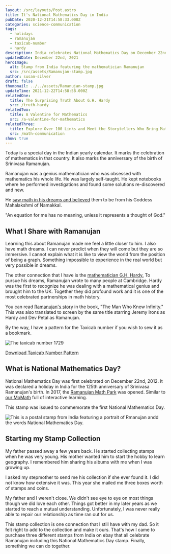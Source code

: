 ```yaml
---
layout: /src/layouts/Post.astro
title: It's National Mathematics Day in India
pubDate: 2020-12-21T14:58:33.000Z
categories: science-communication
tags:
  - holidays
  - ramanujan
  - taxicab-number
  - hardy
description: India celebrates National Mathematics Day on December 22nd every year to commemorate the birth anniversary of the legendary mathematician Srinivasa Ramanujan. Join in the festivities and celebrate the importance of mathematics in our daily lives!
updatedDate: December 22nd, 2021
heroImage:
  alt: Stamp from India featuring the mathematician Ramanujan
  src: /src/assets/Ramanujan-stamp.jpg
author: susan-silver
draft: false
thumbnail: ../../assets/Ramanujan-stamp.jpg
updateTime: 2021-12-22T14:58:58.000Z
relatedOne:
  title: The Surprising Truth About G.H. Hardy
  src: /truth-hardy
relatedTwo:
  title: A Valentine for Mathematics
  src: /a-valentine-for-mathematics
relatedThree:
  title: Explore Over 100 Links and Meet the Storytellers Who Bring Mathematics to Life
  src: /math-communication
show: true
---
```



Today is a special day in the Indian yearly calendar. It marks the celebration of mathematics in that country.
 It also marks the anniversary of the birth of Srinivasa Ramanujan.

Ramanujan was a genius mathematician who was obsessed with mathematics his whole life. He was largely self-taught.
 He kept notebooks where he performed investigations and found some solutions re-discovered and new.

He [saw math in his dreams and believed](https://www.indiatoday.in/education-today/gk-current-affairs/story/srinivasa-ramanujan-life-story-973662-2017-04-26) them to be from his 
Goddess Mahalakshmi of Namakkal.


<RegBlockquote cite="Srinivasa Ramanujan" show> "An equation for me has no meaning, unless it represents a thought of God." </RegBlockquote>

## <a name="WhatISharewithRamanujan"></a> What I Share with Ramanujan

Learning this about Ramanujan made me feel a little closer to him. I also have math dreams. 
I can never predict when they will come but they are so immersive. I cannot explain what it is like to view 
the world from the position of being a graph. Something impossible to experience in the real world but very possible in dreams.

The other connection that I have is the [mathematician G.H. Hardy.](https://beautyofmathematics.com/truth-hardy/) To pursue his dreams,
 Ramanujan wrote to many people at Cambridge. Hardy was the first to recognize he was dealing with a mathematical genius and brought 
 him to the UK. Together they did profound work and it is one of the most celebrated partnerships in math history.

You can read [Ramanujan's story](https://www.amazon.com/Man-Who-Knew-Infinity-Ramanujan/dp/1476763496) in the book, 
"The Man Who Knew Infinity." This was also translated to screen by the same title starring Jeremy Irons as Hardy and 
Dev Petal as Ramanujan.

By the way, I have a pattern for the Taxicab number if you wish to sew it as a bookmark.




<Image src={taxicab} alt="The taxicab number 1729" format="avif" quality="mid"/>


[Download Taxicab Number Pattern](/patterns/Taxicab-Number.pdf)

## <a name="WhatisNationalMathematicsDay"></a> What is National Mathematics Day?

National Mathematics Day was first celebrated on December 22nd, 2012. It was declared a holiday 
in India for the 125th anniversary of Srinivasa Ramanujan's birth. In 2017, the 
[Ramanujan Math Park](https://en.wikipedia.org/wiki/Ramanujan_Math_Park) was opened. Similar 
to [our MoMath](https://momath.org/) full of interactive learning.

This stamp was issued to commemorate the first National Mathematics Day.


<Image src={RamanujanStamp} alt="This is a postal stamp from India featuring a portrait of Rmanujan andd the words National Mathematics Day." format="avif" quality="mid" />

## <a name="StartingmyStampCollection"></a> Starting my Stamp Collection

My father passed away a few years back. He started collecting stamps when he was very young. His mother wanted him to start 
the hobby to learn geography. I remembered him sharing his albums with me when I was growing up.

I asked my stepmother to send me his collection if she ever found it. I did not know how extensive it was. This year she mailed
 me three boxes worth of stamps and coins.

My father and I weren't close. We didn't see eye to eye on most things though we did love each other. Things got better in my 
later years as we started to reach a mutual understanding. Unfortunately, I was never really able to repair our relationship as 
time ran out for us.

This stamp collection is one connection that I still have with my dad. So it felt right to add to the collection and make it ours. 
That's how I came to purchase three different stamps from India on ebay that all celebrate Ramanujan including this National 
Mathematics Day stamp. Finally, something we can do together.

